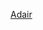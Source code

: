{{US county navigation box
| template_name  = 阿珀努斯縣 (愛荷華州)
| listclass = hlist
| county         = 阿珀努斯縣
| state          = 愛荷華州

| map_image      = Map of Iowa highlighting Adair County.svg
| map_caption    = 阿珀努斯縣在愛荷華州的位置
| map_size       = 75x75

| seat           = 森特維爾

| title1 = [[城市]]
| body1  = 
* [[森特维尔 (艾奥瓦州)|森特維爾]]
* [[辛辛那提 (愛荷華州)|辛辛那提]]
* [[埃克斯萊恩 (愛荷華州)|埃克斯萊恩]]
* [[莫拉維亞 (愛荷華州)|莫拉維亞]]
* [[莫爾頓 (愛荷華州)|莫爾頓]]
* [[米斯蒂克 (愛荷華州)|米斯蒂克]]
* [[努馬 (愛荷華州)|努馬]]
* [[普萊諾 (愛荷華州)|普萊諾]]
* [[拉思本 (愛荷華州)|拉思本]]
* [[烏德爾 (愛荷華州)|烏德爾]]
* [[尤宁维尔 (艾奥瓦州)|尤寧維爾]]

| title2 = [[行政鎮區]]
| body2  = 
* [[貝萊爾鎮區 (愛荷華州阿珀努斯縣)|貝萊爾]]
* [[考德威爾鎮區 (愛荷華州阿珀努斯縣)|考德威爾]]
* [[查里頓鎮區 (愛荷華州阿珀努斯縣)|查里頓]]
* [[道格拉斯鎮區 (愛荷華州阿珀努斯縣)|道格拉鋒]]
* [[富蘭克林鎮區 (愛荷華州阿珀努斯縣)|富蘭克林]]
* [[獨立鎮區 (愛荷華州阿珀努斯縣)|獨立]]
* [[約翰斯鎮區 (愛荷華州阿珀努斯縣)|約翰斯]]
* [[林肯鎮區 (愛荷華州阿珀努斯縣)|林肯]]
* [[普萊森特鎮區 (愛荷華州阿珀努斯縣)|普萊森特]]
* [[沙龍鎮區 (愛荷華州阿珀努斯縣)|沙龍]]
* [[泰勒鎮區 (愛荷華州阿珀努斯縣)|泰勒]]
* [[烏德爾鎮區 (愛荷華州阿珀努斯縣)|烏德爾]]
* [[尤尼昂鎮區 (愛荷華州阿珀努斯縣)|尤尼昂]]
* [[弗米利恩鎮區 (愛荷華州阿珀努斯縣)|弗米利恩]]
* [[沃爾納特鎮區 (愛荷華州阿珀努斯縣)|沃爾納特]]
* [[華盛頓鎮區 (愛荷華州阿珀努斯縣)|華盛頓]]
* [[韋爾斯鎮區 (愛荷華州阿珀努斯縣)|韋爾斯]]

| title3 = [[非建制地區]]
| body3  = 
* [[巴西 (愛荷華州)|巴西]]
* [[煤城 (愛荷華州)|煤城]]
* [[達比維爾 (愛荷華州)|達比維爾]]
* [[迪恩 (愛荷華州)|迪恩]]
* [[福布什 (愛荷華州)|福布什]]
* [[艾康尼厄姆 (愛荷華州)|艾康尼厄姆]]
* [[傑羅姆 (愛荷華州)|傑羅姆]]
* [[奧爾良 (愛荷華州阿珀努斯縣)|奧爾良]]
* [[塞登 (愛荷華州)|塞登]]
* [[沃爾納特城 (愛荷華州)|沃爾納特城]]

}}<noinclude>
[[Category:艾奧瓦州縣份導航模板|Adair]]  
[[Category:阿珀努斯縣 (愛荷華州)| ]]
</noinclude>